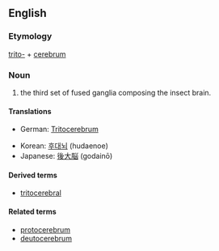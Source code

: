 ==English==

===Etymology===

[[trito-]] + [[cerebrum]]

===Noun===
{{en-noun|tritocerebra}}<!-- "tritocerebrums" appears to appear only in the construction "proto-, deuto- and tritocerebrums," in which case it is not "tritocerebrum" but "cerebrum" which is being counted. -->

# {{entomology}} the third set of fused ganglia composing the insect brain.

====Translations====
{{trans-top|part of insect brain}}
*German: [[Tritocerebrum]] {{n}}
{{trans-mid}}
*Korean: [[후대뇌]] (hudaenoe)
*Japanese: [[後大脳]] (godainō)
{{trans-bottom}}

====Derived terms====
*[[tritocerebral]]

====Related terms====
*[[protocerebrum]]
*[[deutocerebrum]]